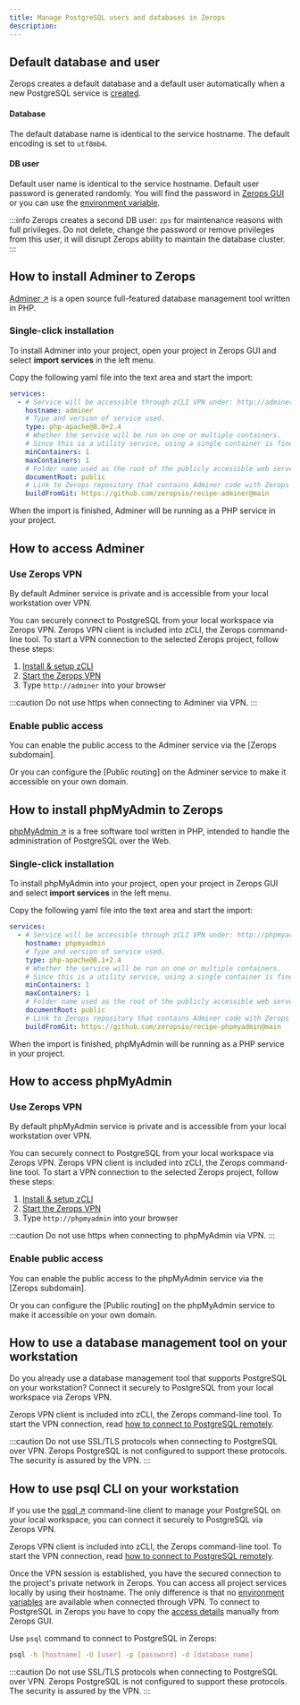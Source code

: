 ```yaml
---
title: Manage PostgreSQL users and databases in Zerops
description:
---
```


## Default database and user

Zerops creates a default database and a default user automatically when a new PostgreSQL service is [created](/postgresql/how-to/create).

#### Database

The default database name is identical to the service hostname. The default encoding is set to `utf8mb4`.

#### DB user

Default user name is identical to the service hostname. Default user password is generated randomly. You will find the password in [Zerops GUI](#copy-access-details-from-zerops-gui) or you can use the [environment variable](/postgresql/how-to/connect#use-postgresql-environment-variables).

:::info
Zerops creates a second DB user: `zps` for maintenance reasons with full privileges. Do not delete, change the password or remove privileges from this user, it will disrupt Zerops ability to maintain the database cluster.
:::

## How to install Adminer to Zerops

[Adminer ↗](https://www.adminer.org) is a open source full-featured database management tool written in PHP.

### Single-click installation

To install Adminer into your project, open your project in Zerops GUI and select **import services** in the left menu.

Copy the following yaml file into the text area and start the import:

```yml
services:
  - # Service will be accessible through zCLI VPN under: http://adminer
    hostname: adminer
    # Type and version of service used.
    type: php-apache@8.0+2.4
    # Whether the service will be run on one or multiple containers.
    # Since this is a utility service, using a single container is fine.
    minContainers: 1
    maxContainers: 1
    # Folder name used as the root of the publicly accessible web server content.
    documentRoot: public
    # Link to Zerops repository that contains Adminer code with Zerops build and deploy instructions.
    buildFromGit: https://github.com/zeropsio/recipe-adminer@main
```

When the import is finished, Adminer will be running as a PHP service in your project.

## How to access Adminer

### Use Zerops VPN

By default Adminer service is private and is accessible from your local workstation over VPN.

You can securely connect to PostgreSQL from your local workspace via Zerops VPN. Zerops VPN client is included into zCLI, the Zerops command-line tool. To start a VPN connection to the selected Zerops project, follow these steps:

1. [Install & setup zCLI](/references/cli)
2. [Start the Zerops VPN](/references/vpn)
3. Type `http://adminer` into your browser

:::caution
Do not use https when connecting to Adminer via VPN.
:::

### Enable public access

You can enable the public access to the Adminer service via the [Zerops subdomain].

Or you can configure the [Public routing] on the Adminer service to make it accessible on your own domain.

## How to install phpMyAdmin to Zerops

[phpMyAdmin ↗](https://www.phpmyadmin.net) is a free software tool written in PHP, intended to handle the administration of PostgreSQL over the Web.

### Single-click installation

To install phpMyAdmin into your project, open your project in Zerops GUI and select **import services** in the left menu.

Copy the following yaml file into the text area and start the import:

```yml
services:
  - # Service will be accessible through zCLI VPN under: http://phpmyadmin
    hostname: phpmyadmin
    # Type and version of service used.
    type: php-apache@8.1+2.4
    # Whether the service will be run on one or multiple containers.
    # Since this is a utility service, using a single container is fine.
    minContainers: 1
    maxContainers: 1
    # Folder name used as the root of the publicly accessible web server content.
    documentRoot: public
    # Link to Zerops repository that contains Adminer code with Zerops build and deploy instructions.
    buildFromGit: https://github.com/zeropsio/recipe-phpmyadmin@main
```

When the import is finished, phpMyAdmin will be running as a PHP service in your project.

## How to access phpMyAdmin

### Use Zerops VPN

By default phpMyAdmin service is private and is accessible from your local workstation over VPN.

You can securely connect to PostgreSQL from your local workspace via Zerops VPN. Zerops VPN client is included into zCLI, the Zerops command-line tool. To start a VPN connection to the selected Zerops project, follow these steps:

1. [Install & setup zCLI](/references/cli)
2. [Start the Zerops VPN](/references/vpn)
3. Type `http://phpmyadmin` into your browser

:::caution
Do not use https when connecting to phpMyAdmin via VPN.
:::

### Enable public access

You can enable the public access to the phpMyAdmin service via the [Zerops subdomain].

Or you can configure the [Public routing] on the phpMyAdmin service to make it accessible on your own domain.

## How to use a database management tool on your workstation

Do you already use a database management tool that supports PostgreSQL on your workstation? Connect it securely to PostgreSQL from your local workspace via Zerops VPN.

Zerops VPN client is included into zCLI, the Zerops command-line tool. To start the VPN connection, read [how to connect to PostgreSQL remotely](/postgresql/how-to/connect#connect-to-postgresql-in-zerops-remotely).

:::caution
Do not use SSL/TLS protocols when connecting to PostgreSQL over VPN. Zerops PostgreSQL is not configured to support these protocols. The security is assured by the VPN.
:::

## How to use psql CLI on your workstation

If you use the [psql ↗](https://www.postgresql.org/docs/current/app-psql.html) command-line client to manage your PostgreSQL on your local workspace, you can connect it securely to PostgreSQL via Zerops VPN.

Zerops VPN client is included into zCLI, the Zerops command-line tool. To start the VPN connection, read [how to connect to PostgreSQL remotely](/postgresql/how-to/connect#connect-to-postgresql-in-zerops-remotely).

Once the VPN session is established, you have the secured connection to the project's private network in Zerops. You can access all project services locally by using their hostname. The only difference is that no [environment variables](/postgresql/how-to/connect#connect-to-postgresql-in-zerops-remotely) are available when connected through VPN. To connect to PostgreSQL in Zerops you have to copy the [access details](/postgresql/how-to/connect#connect-to-postgresql-in-zerops-remotely) manually from Zerops GUI.

Use `psql` command to connect to PostgreSQL in Zerops:

```sh
psql -h [hostname] -U [user] -p [password] -d [database_name]
```

:::caution
Do not use SSL/TLS protocols when connecting to PostgreSQL over VPN. Zerops PostgreSQL is not configured to support these protocols. The security is assured by the VPN.
:::
